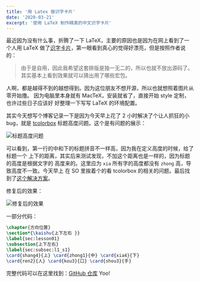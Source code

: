 ```yaml
---
title: '用 Latex 做识字卡片'
date: '2020-03-21'
excerpt: '使用 LaTeX 制作精美的中文识字卡片'
---
```


最近因为没有什么事，折腾了一下 LaTeX，主要的原因也是因为在网上看到了一个人用 LaTeX
做了[识字卡片](https://c-tan.com/zh/post/latex-hanzi-gezi/)，第一眼看到真心的觉得好漂亮，但是按照作者说的：

> 由于是自用，因此我希望这套排版是独一无二的，所以也就不放出源码了。
> 其实基本上看到效果就可以猜出用了哪些宏包。

人啊，都是越得不到的越想得到。因为这位朋友不想开源，所以也就想照着图片从零开始撸。
因为电脑里本身就有 MacTeX，安装就省了，直接开始 style 定制，也许过些日子应该好
好整理一下写写 LaTeX 的环境配置。

其实今天想写个博客记录一下是因为今天早上花了 2 小时解决了个让人抓狂的小 bug，就是
[tcolorbox](https://ctan.org/pkg/tcolorbox?lang=en) 标题高度问题。这个是有问题的展示：

![标题高度问题](/assets/tcolorbox_height_bug.png)

可以看到，第一行的中和下的标题拼音不一样高，因为我在定义高度的时候，给了标题一个
上下的距离，其实后来测试发现，不加这个距离也是一样的，因为标题的高度是根据文字的
高度来的。这里应为 `xia` 所有字的高度都没有 `zhong` 高，导致高度不一致。今天早上
在 SO 里挨着个的看 tcolorbox 的相关的问题。最后找到了[这个解决方案](https://tex.stackexchange.com/questions/435486/enforce-total-height-of-tcolorbox-title)。

修复后的效果：

![修复后的效果](/assets/tcolorbox_height_fix.png)

一部分代码：
```latex
\chapter{方向位置}
\section*{\kaishu{上下左右 }}
\label{sec:lesson01}
\subsection{上下左右}
\label{sec:subsec:l1_s1}
\card{shang4}{上} \card{zhong1}{中} \card{xia4}{下}
\card{ren2}{人} \card{kou3}{口} \card{shou3}{手}
```

完整代码可以在这里找到：[GitHub 仓库](https://github.com/eggcaker/duolingo-with-latex) Yoo!
